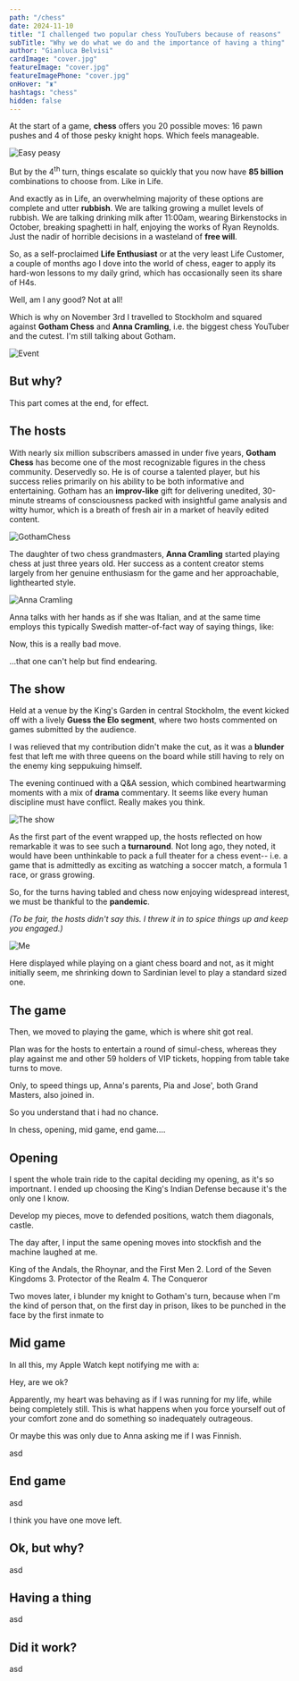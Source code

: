 ```yaml
---
path: "/chess"
date: 2024-11-10
title: "I challenged two popular chess YouTubers because of reasons"
subTitle: "Why we do what we do and the importance of having a thing"
author: "Gianluca Belvisi"
cardImage: "cover.jpg"
featureImage: "cover.jpg"
featureImagePhone: "cover.jpg"
onHover: "♜"
hashtags: "chess"
hidden: false
---
```



At the start of a game, **chess** offers you 20 possible moves: 16 pawn pushes and 4 of those pesky knight hops. Which feels manageable.

![Easy peasy](opening.png)

But by the 4<sup>th</sup> turn, things escalate so quickly that you now have **85 billion** combinations to choose from. Like in Life.

And exactly as in Life, an overwhelming majority of these options are complete and utter **rubbish**. We are talking growing a mullet levels of rubbish. We are talking drinking milk after 11:00am, wearing Birkenstocks in October, breaking spaghetti in half, enjoying the works of Ryan Reynolds. Just the nadir of horrible decisions in a wasteland of **free will**.

So, as a self-proclaimed **Life Enthusiast** or at the very least Life Customer, a couple of months ago I dove into the world of chess, eager to apply its hard-won lessons to my daily grind, which has occasionally seen its share of H4s.

Well, am I any good? Not at all!

Which is why on November 3rd I travelled to Stockholm and squared against **Gotham Chess** and **Anna Cramling**, i.e. the biggest chess YouTuber and the cutest. I'm still talking about Gotham.

![Event](event.png)

## But why?

This part comes at the end, for effect.


## The hosts

With nearly six million subscribers amassed in under five years, **Gotham Chess** has become one of the most recognizable figures in the chess community. Deservedly so. He is of course a talented player, but his success relies primarily on his ability to be both informative and entertaining. Gotham has an **improv-like** gift for delivering unedited, 30-minute streams of consciousness packed with insightful game analysis and witty humor, which is a breath of fresh air in a market of heavily edited content.

![GothamChess](gotham.png)

The daughter of two chess grandmasters, **Anna Cramling** started playing chess at just three years old. Her success as a content creator stems largely from her genuine enthusiasm for the game and her approachable, lighthearted style.

![Anna Cramling](anna.png)

Anna talks with her hands as if she was Italian, and at the same time employs this typically Swedish matter-of-fact way of saying things, like:

<Dialogue>Now, this is a really bad move.</Dialogue>

...that one can't help but find endearing.


## The show

Held at a venue by the King's Garden in central Stockholm, the event kicked off with a lively **Guess the Elo segment**, where two hosts commented on games submitted by the audience.

I was relieved that my contribution didn't make the cut, as it was a **blunder** fest that left me with three queens on the board while still having to rely on the enemy king seppukuing himself.

The evening continued with a Q&A session, which combined heartwarming moments with a mix of **drama** commentary. It seems like every human discipline must have conflict. Really makes you think.

![The show](show.jpg)

As the first part of the event wrapped up, the hosts reflected on how remarkable it was to see such a **turnaround**. Not long ago, they noted, it would have been unthinkable to pack a full theater for a chess event-- i.e. a game that is admittedly as exciting as watching a soccer match, a formula 1 race, or grass growing.

So, for the turns having tabled and chess now enjoying widespread interest, we must be thankful to the **pandemic**.

*(To be fair, the hosts didn't say this. I threw it in to spice things up and keep you engaged.)*


![Me](giant.jpg)

<FigureLabel>Here displayed while playing on a giant chess board and not, as it might initially seem, me shrinking down to Sardinian level to play a standard sized one.</FigureLabel>


## The game

Then, we moved to playing the game, which is where shit got real.


Plan was for the hosts to entertain a round of simul-chess, whereas they play against me and other 59 holders of VIP tickets, hopping from table take turns to move.

Only, to speed things up, Anna's parents, Pia and Jose', both Grand Masters, also joined in.

So you understand that i had no chance.


In chess, opening, mid game, end game....

## Opening

I spent the whole train ride to the capital deciding my opening, as it's so importnant. I ended up choosing the King's Indian Defense because it's the only one I know.

Develop my pieces, move to defended positions, watch them diagonals, castle.

The day after, I input the same opening moves into stockfish and the machine laughed at me.

King of the Andals, the Rhoynar, and the First Men
	2.	Lord of the Seven Kingdoms
	3.	Protector of the Realm
	4.	The Conqueror


Two moves later, i blunder my knight to Gotham's turn, because when I'm the kind of person that, on the first day in prison, likes to be punched in the face by the first inmate to


## Mid game

In all this, my Apple Watch kept notifying me with a:

<Dialogue>Hey, are we ok?</Dialogue>

Apparently, my heart was behaving as if I was running for my life, while being completely still. This is what happens when you force yourself out of your comfort zone and do something so inadequately outrageous.

Or maybe this was only due to Anna asking me if I was Finnish.


asd

## End game

asd

<Dialogue>I think you have one move left.</Dialogue>

## Ok, but why?

asd

## Having a thing

asd

## Did it work?

asd